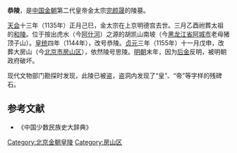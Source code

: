 {{文物保护单位
| 级别 = 全国
| 图片 = 
| 名称 = [[北京金代皇陵|金陵]]<br />恭陵
| 编号 = 6-221
| 分类 = 古墓葬
| 时代 = [[金朝|金]]
| 所在 = {{CHN}}[[北京市|北京市]][[房山区|房山区]]
| 登录 = 2006年
| Cat = 北京全国重点文物保护单位
}}
'''恭陵'''，是[[中国|中国]][[金朝|金朝]]第二代皇帝金太宗[[完颜晟|完颜晟]]的陵墓。

[[天会_(金朝)|天会]]十三年（1135年）正月己巳，金太宗在上京明德宫去世。三月乙酉祔葬太祖的[[金睿陵|和陵]]。位于按出虎水（今[[阿什河|阿什河]]）之源的胡凯山南坡（今[[黑龙江省|黑龙江省]][[阿城市|阿城市]]老母猪顶子山）。[[皇统|皇统]]四年（1144年），改号恭陵。[[贞元_(金朝)|贞元]]三年（1155年）十一月戊申，改葬大房山（今[[北京市|北京市]][[房山区|房山区]]），依然陵号思陵。[[明朝|明朝]]末年，因为[[后金|后金]]反明，被明朝政府破坏。

现代文物部门勘探时发现，此陵已被盗，盗洞内发现了“皇”、“帝”等字样的残碑石。

== 参考文献 ==
* 《中国少数民族史大辞典》

[[Category:北京金朝皇陵|Category:北京金朝皇陵]]
[[Category:房山区|Category:房山区]]